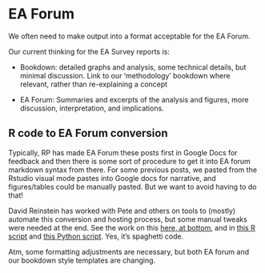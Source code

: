 # EA Forum

We often need to make output into a format acceptable for the EA Forum.

Our current thinking for the EA Survey reports is:

-   Bookdown: detailed graphs and analysis, some technical details, but minimal discussion. Link to our 'methodology' bookdown where relevant, rather than re-explaining a concept

-   EA Forum: Summaries and excerpts of the analysis and figures, more discussion, interpretation, and implications.

## R code to EA Forum conversion {.unnumbered}

Typically, RP has made EA Forum these posts first in Google Docs for feedback and then there is some sort of procedure to get it into EA forum markdown syntax from there. For some previous posts, we pasted from the Rstudio visual mode pastes into Google docs for narrative, and figures/tables could be manually pasted. But we want to avoid having to do that!

David Reinstein has worked with Pete and others on tools to (mostly) automate this conversion and hosting process, but some manual tweaks were needed at the end. See the work on this [here, at bottom](https://github.com/rethinkpriorities/ea-data/blob/master/main_2020.R), and in [this R script](https://github.com/rethinkpriorities/ea-data/blob/master/code/parse_ea_forum_md.R) and [this Python script](https://github.com/rethinkpriorities/ea-data/blob/master/code/fix_eafo_links.py). Yes, it's spaghetti code.

Atm, some formatting adjustments are necessary, but both EA forum and our bookdown style templates are changing.
